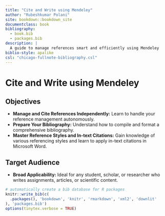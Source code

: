 ```yaml
---
title: "Cite and Write using Mendeley"
author: "Rubeshkumar Polani"
site: bookdown::bookdown_site
documentclass: book
bibliography:
  - book.bib
  - packages.bib
description: |
  A guide to manage references smart and efficiently using Mendeley
biblio-style: apalike
csl: "chicago-fullnote-bibliography.csl"
---
```


# Cite and Write using Mendeley {-}

## Objectives    {-}

-   **Manage and Cite References Independently:** Learn to handle your reference management autonomously.
-   **Prepare Your Bibliography:** Understand how to compile and format a comprehensive bibliography.
-   **Master Reference Styles and In-text Citations:** Gain knowledge of various referencing styles and learn to apply in-text citations in Microsoft Word.


## Target Audience    {-}

-   **Broad Applicability:** Ideal for any student, scholar, or researcher who writes assignments, articles, or scientific content.     


```r
# automatically create a bib database for R packages
knitr::write_bib(c(
  .packages(), 'bookdown', 'knitr', 'rmarkdown', 'xml2', 'downlit'
), 'packages.bib')
options(tinytex.verbose = TRUE)
```
